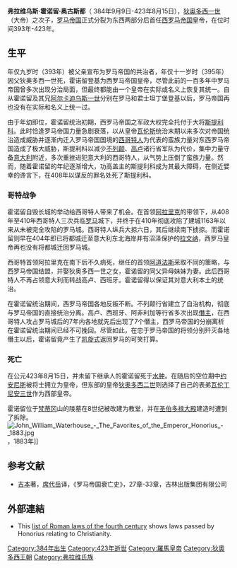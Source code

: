 {{Infobox monarch
| name= 霍诺留<br/> Honorius
| full name= 弗拉维乌斯·霍诺留（从出生到登基）<br>弗拉维乌斯·霍诺留·奥古斯都（皇帝）
| title = 第一任[[西罗马帝国|西罗马帝国]][[罗马皇帝|皇帝]] 
| image= Consular diptych Probus 406.jpg
| imgw = 120px 
| caption= 霍诺留（406）
| succession= [[西罗马帝国|西罗马帝国]][[罗马皇帝|皇帝]]
| reign= 393年1月23日 –  423年8月15日
| regent= [[狄奥多西一世|狄奥多西一世]] (393–395)<br>[[阿卡狄奧斯|阿卡狄奧斯]] (393–408；作为[[东罗马帝国|東部]]皇帝，395–408)<br>[[狄奧多西二世|狄奧多西二世]] ([[东罗马帝国|東部]], 408–423)<br>[[君士坦丁三世_(西罗马)|君士坦丁三世]]與[[君士坦斯二世_(西罗马)|君士坦斯二世]] ([[高卢|高卢]], 409–411)<br>[[君士坦提乌斯三世|君士坦提乌斯三世]] (421)
| reg-type= 共治者
| predecessor= [[狄奥多西一世|狄奥多西一世]]
| successor= [[瓦伦丁尼安三世|瓦伦丁尼安三世]]
| spouse=[[Maria_(empress)|Maria]]<br>[[Thermantia|Thermantia]]
| issue        =
| dynasty      = [[狄奥多西王朝|狄奥多西]]
| father       = [[狄奥多西一世|狄奥多西一世]]
| mother       = [[Aelia_Flaccilla|Aelia Flaccilla]]
| birth_date   = {{Birth date|384|9|9|df=y}}
| birth_place  = [[君士坦丁堡|君士坦丁堡]]
| death_date   = {{Death date and age|423|8|15|384|9|9|df=y}}
| death_place  = [[意大利_(罗马帝国)|意大利]][[拉文那|拉文那]] 
| place of burial =
|}}

'''弗拉维乌斯·霍诺留·奥古斯都'''（'''{{lang-la|Flavius Honorius Augustus}}''' 384年9月9日-423年8月15日），[[狄奥多西一世|狄奥多西一世]]（大帝）之次子，[[罗马帝国|罗马帝国]]正式分裂为东西两部分后首任[[西罗马帝国|西罗马帝国]]皇帝，在位时间393年-423年。

==生平==
年仅九岁时（393年）被父亲宣布为罗马帝国的共治者，年仅十一岁时（395年）因父狄奥多西一世死，霍诺留登基为西罗马帝国皇帝，尽管此前的一百多年中罗马帝国曾多次出现分治局面，但最终都能由一个皇帝在实际或名义上恢复其统一。自从霍诺留及其兄[[阿卡狄奥斯|阿尔卡迪乌斯一世]]分别在罗马和君士坦丁堡登基以后，罗马帝国再也没有在实际和名义上统一过。

由于年幼即位，霍诺留统治初期，西罗马帝国之军政大权完全托付于大将[[斯提利科|斯提利科]]。此时恰逢罗马帝国力量急剧衰落，以从皇帝[[瓦伦斯|瓦伦斯]]统治末期以来多次对帝国统治造成威胁并逐渐内迁入罗马帝国国境的[[西哥特人|西哥特人]]为代表的蛮族力量对东西罗马帝国造成了极大威胁，斯提利科以减少[[不列颠|不列颠]]、[[高卢|高卢]]诸行省军队为代价，集中力量守备[[意大利|意大利]]附近，多次重挫进犯意大利的西哥特人，从气势上压倒了蛮族力量。然而，随着霍诺留的年纪逐渐增大，功高盖主的斯提利科成为其最大障碍，在侧近嬖幸的谗言下，在408年以谋反的罪名处死了斯提利科。

===哥特战争===
霍诺留自毁长城的举动给西哥特人带来了机会。在首领[[亚拉里克一世|阿拉里克]]的带领下，从408年至410年西哥特人三次兵临[[罗马|罗马]]城下，并终于在410年彻底攻陷了建城1163年以来从未被完全攻陷的罗马城。西哥特人纵兵大掠六日，其后继续南下掳掠。而霍诺留则早在404年即已将都城迁至意大利东北海岸并有沼泽保护的[[拉文纳|拉文纳]]，西罗马皇帝再也没有将都城迁回罗马城。

西哥特首领阿拉里克在南下后不久病死，继任的首领[[阿道法斯|阿道法斯]]采取不同的策略，与西罗马帝国结盟，并娶狄奥多西一世之女，霍诺留的同父异母妹妹为妻。此后西哥特人不再占领意大利而转战高卢、西班牙。霍诺留得以保证其对意大利本土的统治。

在霍诺留统治期间，西罗马帝国各地反叛不断。不列颠行省建立了自治机构，彻底与罗马帝国的直接统治分离。高卢、西班牙、阿非利加等行省多次出现[[僭主|僭主]]，在西哥特人攻占罗马城后的7年内各地就先后出现了7个僭主，西罗马帝国的分崩离析在霍诺留统治期间已经不可挽回。尽管如此，在忠于罗马帝国的将领分别歼灭各地僭主以后，霍诺留竟产生了[[凯旋式|凯旋式]]返回罗马的可笑打算。

===死亡===
在公元423年8月15日，并未留下继承人的霍诺留死于[[水肿|水肿]]。在随后的空位期中[[约安尼斯|约安尼斯]]被将士拥立为皇帝，但东部的皇帝[[提奥多西二世|狄奥多西二世]]则选择了自己的表弟[[瓦伦丁尼安三世|瓦伦丁尼安三世]]作为西部皇帝。

霍诺留位于[[梵蒂冈|梵蒂冈]]山的陵墓在8世纪被改建为教堂，并在[[圣伯多禄大殿|圣伯多禄大殿]]建造时遭到了拆除。
[[File:John_William_Waterhouse_-_The_Favorites_of_the_Emperor_Honorius_-_1883.jpg|thumb]]，1883年]]

== 参考文献 ==
*[[吉本|吉本]]著，[[席代岳|席代岳]]译，《罗马帝国衰亡史》，27章-33章，吉林出版集团有限公司

==外部連結==
* This [https://web.archive.org/web/20081025063840/http://www.fourthcentury.com/index.php/imperial-laws-chart-364 list of Roman laws of the fourth century] shows laws passed by Honorius relating to Christianity.

{{s-start}}
{{s-hou|[[狄奥多西王朝|狄奥多西王朝]]|384年|9月9日|423年|8月15日}}
{{s-reg}}
{{S-bef| before=[[狄奥多西一世|狄奥多西一世]]}}
{{S-ttl| title=西[[羅馬皇帝列表|羅馬帝國皇帝]] | years=395年–423年|regent1=[[君士坦提乌斯三世|君士坦提乌斯三世]]|years1=421年|regent2=[[君士坦丁三世_(西罗马)|君士坦丁三世 (西罗马)]]|years2=409-411年}}
{{S-aft| after=[[约翰尼斯|约翰尼斯]]<br>及<br>[[瓦倫丁尼安三世|瓦倫丁尼安三世]]}}
{{s-end}}

{{罗马帝国皇帝| 本人=霍诺留| 时间 = 395-423| 之前=[[狄奥多西一世|狄奥多西一世]]| 之后= [[瓦伦丁尼安三世|瓦伦丁尼安三世]] | 同时=[[君士坦提乌斯三世|君士坦提乌斯三世]], 东部的皇帝相继为[[阿卡狄奥斯|阿卡狄奥斯]]、[[狄奥多西二世|狄奥多西二世]] }}

{{Authority control}}
[[Category:384年出生|Category:384年出生]]
[[Category:423年逝世|Category:423年逝世]]
[[Category:羅馬皇帝|Category:羅馬皇帝]]
[[Category:狄奧多西王朝|Category:狄奧多西王朝]]
[[Category:弗拉维氏族|Category:弗拉维氏族]]